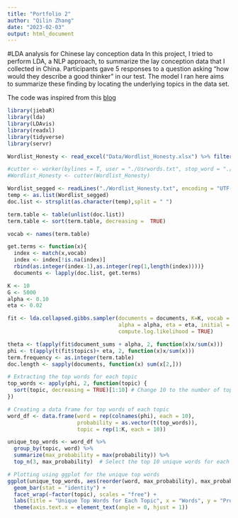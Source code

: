 ```yaml
---
title: "Portfolio 2"
author: "Qilin Zhang"
date: "2023-02-03"
output: html_document
---
```


#LDA analysis for Chinese lay conception data
In this project, I tried to perform LDA, a NLP approach, to summarize the lay conception data that I collected in China. Participants gave 5 responses to a question asking "how would they describe a good thinker" in our test. The model I ran here aims to summarize these finding by locating the underlying topics in the data set. 

The code was inspired from this [blog](https://blog.csdn.net/h8178/article/details/78270182)



```r
library(jiebaR)
library(lda)
library(LDAvis)
library(readxl)
library(tidyverse)
library(servr)
```

```r
Wordlist_Honesty <- read_excel("Data/Wordlist_Honesty.xlsx") %>% filter(is.na(Categories)==FALSE)
```

```r
#cutter <- worker(bylines = T, user = "./Usrwords.txt", stop_word = "./stopWords.txt")
#Wordlist_Honesty <- cutter(Wordlist_Honesty)
```

```r
Wordlist_segged <- readLines("./Wordlist_Honesty.txt", encoding = "UTF-8")
temp <- as.list(Wordlist_segged)
doc.list <- strsplit(as.character(temp),split = " ")
```

```r
term.table <- table(unlist(doc.list))
term.table <- sort(term.table, decreasing =  TRUE)
```

```r
vocab <- names(term.table)
```

```r
get.terms <- function(x){
  index <- match(x,vocab)
  index <- index[!is.na(index)]
  rbind(as.integer(index-1),as.integer(rep(1,length(index))))}
  documents <- lapply(doc.list, get.terms)

```

```r
K <- 10
G <- 5000
alpha <- 0.10
eta <- 0.02
```

```r
fit <- lda.collapsed.gibbs.sampler(documents = documents, K=K, vocab = vocab, num.iterations = G,
                                   alpha = alpha, eta = eta, initial = NULL, burnin = 0,
                                   compute.log.likelihood = TRUE)
```

```r
theta <- t(apply(fit$document_sums + alpha, 2, function(x)x/sum(x)))
phi <- t(apply(t(fit$topics)+ eta, 2, function(x)x/sum(x)))
term.frequency <- as.integer(term.table)
doc.length <- sapply(documents, function(x) sum(x[2,]))
```

```r
# Extracting the top words for each topic
top_words <- apply(phi, 2, function(topic) {
  sort(topic, decreasing = TRUE)[1:10] # Change 10 to the number of top words you want to display
})

# Creating a data frame for top words of each topic
word_df <- data.frame(word = rep(colnames(phi), each = 10), 
                      probability = as.vector(t(top_words)),
                      topic = rep(1:K, each = 10))

unique_top_words <- word_df %>%
  group_by(topic, word) %>%
  summarize(max_probability = max(probability)) %>%
  top_n(3, max_probability)  # Select the top 10 unique words for each topic based on probability

# Plotting using ggplot for the unique top words
ggplot(unique_top_words, aes(reorder(word, max_probability), max_probability, fill = factor(topic))) +
  geom_bar(stat = "identity") +
  facet_wrap(~factor(topic), scales = "free") +
  labs(title = "Unique Top Words for Each Topic", x = "Words", y = "Probability") +
  theme(axis.text.x = element_text(angle = 0, hjust = 1))

```


